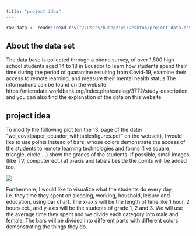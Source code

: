 ```yaml
---
title: "project idea"
---
```


```r
raw_data <- readr::read_csv("//Users/huangziyi/Desktop/project data.csv")
```

## About the data set
The data base is collected through a phone survey, of over 1,500 high school students aged 14 to 18 in Ecuador to learn how students spend their time during the period of quarantine resulting from Covid-19, examine their access to remote learning, and measure their mental health status.The informations can be found on the website
https://microdata.worldbank.org/index.php/catalog/3772/study-description 
and you can also find the explanation of the data on this website. 


## project idea
To modify the following plot (on the 13. page of the datei "wd_covidpaper_ecuador_withtablesfigures.pdf" on the webseit), I would like to use points instead of bars, whose colors demonstrate the access of the students to remote learning technologies and forms (like square, triangle, circle …) show the grades of the students. If possible, small images (like TV, computer ect.) at x-axis and labels beside the points will be added too. 


![](Projects/ZHuang2107/plot.png)

Furthermore, I would like to visualize what the students do every day, i.e. they time they spent on sleeping, working, houshold, leisure and education, using bar chart. The x-axis will be the length of time like 1 hour, 2 hours ect., and y-axis will be the students of grade 1, 2 and 3. We will use the average time they spent and we divide each category into male and female. The bars will be divided into different parts with different colors demonstrating the things they do. 
